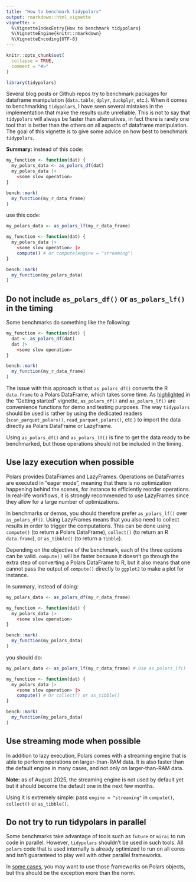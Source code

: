```yaml
---
title: "How to benchmark tidypolars"
output: rmarkdown::html_vignette
vignette: >
  %\VignetteIndexEntry{How to benchmark tidypolars}
  %\VignetteEngine{knitr::rmarkdown}
  %\VignetteEncoding{UTF-8}
---
```


```r
knitr::opts_chunk$set(
  collapse = TRUE,
  comment = "#>"
)
```

```r
library(tidypolars)
```

Several blog posts or Github repos try to benchmark packages for dataframe manipulation (`data.table`, `dplyr`, `duckplyr`, etc.).
When it comes to benchmarking `tidypolars`, I have seen several mistakes in the implementation that make the results quite unreliable.
This is not to say that `tidypolars` will always be faster than alternatives, in fact there is rarely one tool that is better than the others on all aspects of dataframe manipulation.
The goal of this vignette is to give some advice on how best to benchmark `tidypolars`.

**Summary:** instead of this code:
```r
my_function <- function(dat) {
  my_polars_data <- as_polars_df(dat)
  my_polars_data |>
    <some slow operation>
}

bench::mark(
  my_function(my_r_data_frame)
)
```

use this code:

```r
my_polars_data <- as_polars_lf(my_r_data_frame)

my_function <- function(dat) {
  my_polars_data |>
    <some slow operation> |>
    compute() # or compute(engine = "streaming")
}

bench::mark(
  my_function(my_polars_data)
)
```


## Do not include `as_polars_df()` or `as_polars_lf()` in the timing

Some benchmarks do something like the following:

```r
my_function <- function(dat) {
  dat <- as_polars_df(dat)
  dat |>
    <some slow operation>
}

bench::mark(
  my_function(my_r_data_frame)
)
```

The issue with this approach is that `as_polars_df()` converts the R `data.frame` to a Polars DataFrame, which takes some time.
As [highlighted](https://www.tidypolars.etiennebacher.com/articles/tidypolars#importing-data) in the "Getting started" vignette, `as_polars_df()` and `as_polars_lf()` are convenience functions for demo and testing purposes.
The way `tidypolars` should be used is rather by using the dedicated readers (`scan_parquet_polars()`, `read_parquet_polars()`, etc.) to import the data directly as Polars DataFrame or LazyFrame.

Using `as_polars_df()` and `as_polars_lf()` is fine to get the data ready to be benchmarked, but those operations should not be included in the timing.


## Use lazy execution when possible

Polars provides DataFrames and LazyFrames.
Operations on DataFrames are executed in "eager mode", meaning that there is no optimization happening behind the scenes, for instance to efficiently reorder operations.
In real-life workflows, it is strongly recommended to use LazyFrames since they allow for a large number of optimizations.

In benchmarks or demos, you should therefore prefer `as_polars_lf()` over `as_polars_df()`.
Using LazyFrames means that you also need to collect results in order to trigger the computations.
This can be done using `compute()` (to return a Polars DataFrame), `collect()` (to return an R `data.frame`), or `as_tibble()` (to return a `tibble`).

Depending on the objective of the benchmark, each of the three options can be valid.
`compute()` will be faster because it doesn't go through the extra step of converting a Polars DataFrame to R, but it also means that one cannot pass the output of `compute()` directly to `ggplot2` to make a plot for instance.

In summary, instead of doing:

```r
my_polars_data <- as_polars_df(my_r_data_frame)

my_function <- function(dat) {
  my_polars_data |>
    <some slow operation>
}

bench::mark(
  my_function(my_polars_data)
)
```

you should do:

```r
my_polars_data <- as_polars_lf(my_r_data_frame) # Use as_polars_lf()

my_function <- function(dat) {
  my_polars_data |>
    <some slow operation> |>
    compute() # Or collect() or as_tibble()
}

bench::mark(
  my_function(my_polars_data)
)
```

## Use streaming mode when possible

In addition to lazy execution, Polars comes with a streaming engine that is able to perform operations on larger-than-RAM data.
It is also faster than the default engine in many cases, and not only on larger-than-RAM data.

**Note:** as of August 2025, the streaming engine is not used by default yet but it should become the default one in the next few months.

Using it is extremely simple: pass `engine = "streaming"` in `compute()`, `collect()` or `as_tibble()`.

## Do not try to run tidypolars in parallel

Some benchmarks take advantage of tools such as `future` or `mirai` to run code in parallel.
However, `tidypolars` shouldn't be used in such tools.
All `polars` code that is used internally is already optimized to run on all cores and isn't guaranteed to play well with other parallel frameworks.

In [some cases](https://pola-rs.github.io/r-polars/vignettes/custom-functions.html#using-purrr), you may want to use those frameworks on Polars objects, but this should be the exception more than the norm.
